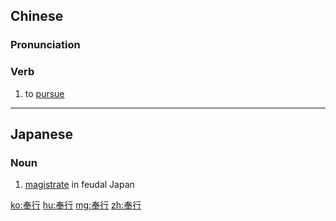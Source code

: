 ==Chinese==
{{zh-forms}}

===Pronunciation===
{{zh-pron
|m=fèngxíng
|c=fung6 hang4
|h=pfs=fung-hàng
|mn=hōng-hêng
|cat=v
}}

===Verb===
{{zh-verb}}

# to [[pursue]] {{gloss|a policy, course of action, etc.}}

{{zh-cat|Advanced}}

----

==Japanese==
{{ja-kanjitab|ぶ|ぎょう|yomi=o}}

===Noun===
{{ja-noun|ぶぎょう}}

# [[magistrate]] in feudal Japan

{{slim-wikipedia|Bugyō}}

[[ko:奉行]]
[[hu:奉行]]
[[mg:奉行]]
[[zh:奉行]]